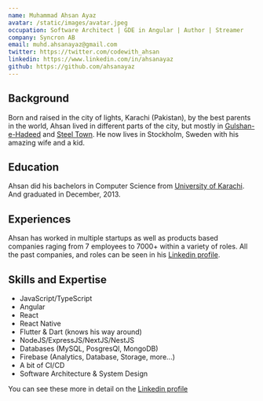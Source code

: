 ```yaml
---
name: Muhammad Ahsan Ayaz
avatar: /static/images/avatar.jpeg
occupation: Software Architect | GDE in Angular | Author | Streamer
company: Syncron AB
email: muhd.ahsanayaz@gmail.com
twitter: https://twitter.com/codewith_ahsan
linkedin: https://www.linkedin.com/in/ahsanayaz
github: https://github.com/ahsanayaz
---
```


<AboutContent />

## Background

Born and raised in the city of lights, Karachi (Pakistan), by the best parents in the world, Ahsan lived in different parts of the city, but mostly in [Gulshan-e-Hadeed](https://goo.gl/maps/DdbrctGvqdN5PxEJ7) and [Steel Town](https://goo.gl/maps/o9TXmwSTwgGEz8mi9). He now lives in Stockholm, Sweden with his amazing wife and a kid.

## Education

Ahsan did his bachelors in Computer Science from [University of Karachi](https://uok.edu.pk/). And graduated in December, 2013.

## Experiences

Ahsan has worked in multiple startups as well as products based companies raging from 7 employees to 7000+ within a variety of roles. All the past companies, and roles can be seen in his [Linkedin profile](https://linkedin.com/in/ahsanayaz).

## Skills and Expertise

- JavaScript/TypeScript
- Angular
- React
- React Native
- Flutter & Dart (knows his way around)
- NodeJS/ExpressJS/NextJS/NestJS
- Databases (MySQL, PosgresQl, MongoDB)
- Firebase (Analytics, Database, Storage, more...)
- A bit of CI/CD
- Software Architecture & System Design

You can see these more in detail on the [Linkedin profile](https://linkedin.com/in/ahsanayaz)
